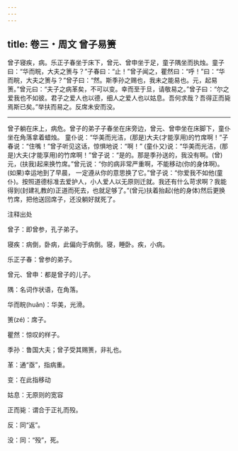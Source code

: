 ```yaml
---
---
---
```

title: 卷三・周文 曾子易箦
---

曾子寝疾，病。乐正子春坐于床下，曾元、曾申坐于足，童子隅坐而执烛。童子曰：“华而睆，大夫之箦与？”子春曰：“止！”曾子闻之，瞿然曰：“呼！”曰：“华而睆，大夫之箦与？”曾子曰：“然。斯季孙之赐也，我未之能易也。元，起易箦。”曾元曰：“夫子之病革矣，不可以变。幸而至于旦，请敬易之。”曾子曰：“尔之爱我也不如彼。君子之爱人也以德，细人之爱人也以姑息。吾何求哉？吾得正而毙焉斯已矣。”举扶而易之。反席未安而没。

----------------

曾子躺在床上，病危。曾子的弟子子春坐在床旁边，曾元、曾申坐在床脚下，童仆坐在角落拿着蜡烛。 童仆说：“华美而光洁，(那是)大夫(才能享用)的竹席啊！”子春说：“住嘴！”曾子听见这话，惊惧地说：“啊！” (童仆又)说：“华美而光洁，(那是)大夫(才能享用)的竹席啊！”曾子说：“是的。那是季孙送的，我没有啊。(曾)元，(扶我)起来换竹席。”曾元说：“你的病非常严重啊，不能移动(你的身体啊)。(如果)幸运地到了早晨， 一定遵从你的意思换了它。”曾子说：“你爱我不如他(童仆)。按照道德标准去爱护人，小人爱人以无原则迁就。我还有什么苛求啊？我能得到(封建礼教的)正道而死去，也就足够了。”(曾元)扶着抬起(他的身体)然后更换竹席，把他送回席子，还没躺好就死了。

注释出处

曾子：即曾参，孔子弟子。

寝疾：病倒，卧病，此偏向于病倒。寝，睡卧。疾，小病。

乐正子春：曾参的弟子。

曾元、曾申：都是曾子的儿子。

隅：名词作状语，在角落。

华而睆(huǎn)：华美，光滑。

箦(zé)：席子。

瞿然：惊叹的样子。

季孙︰鲁国大夫；曾子受其赐箦，非礼也。

革：通“亟”，指病重。

变：在此指移动

姑息：无原则的宽容

正而毙︰谓合于正礼而殁。

反：同“返”。

没：同：“殁”，死。

